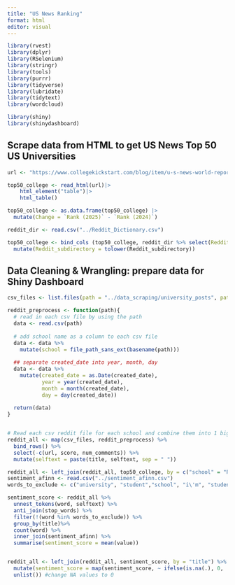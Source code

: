 ```yaml
---
title: "US News Ranking"
format: html
editor: visual
---
```


```r
library(rvest)
library(dplyr)
library(RSelenium)
library(stringr)
library(tools)
library(purrr)
library(tidyverse)
library(lubridate)
library(tidytext)
library(wordcloud)

library(shiny)
library(shinydashboard)
```

## Scrape data from HTML to get US News Top 50 US Universities

```r
url <- "https://www.collegekickstart.com/blog/item/u-s-news-world-report-posts-2025-college-rankings"

top50_college <- read_html(url)|> 
    html_element("table")|> 
    html_table() 

top50_college <- as.data.frame(top50_college) |>
  mutate(Change = `Rank (2025)` - `Rank (2024)`)

reddit_dir <- read.csv("../Reddit_Dictionary.csv")

top50_college <- bind_cols (top50_college, reddit_dir %>% select(Reddit_subdirectory = `Reddit_subdirectory`))|>
  mutate(Reddit_subdirectory = tolower(Reddit_subdirectory))
```

## Data Cleaning & Wrangling: prepare data for Shiny Dashboard

```r
csv_files <- list.files(path = "../data_scraping/university_posts", pattern = "*.csv", full.names = TRUE)

reddit_preprocess <- function(path){
  # read in each csv file by using the path
  data <- read.csv(path) 
  
  # add school name as a column to each csv file
  data <- data %>% 
    mutate(school = file_path_sans_ext(basename(path)))
  
  ## separate created_date into year, month, day
  data <- data %>% 
    mutate(created_date = as.Date(created_date),
           year = year(created_date),
           month = month(created_date),
           day = day(created_date))
  
  return(data)
}


# Read each csv reddit file for each school and combine them into 1 big file using map()
reddit_all <- map(csv_files, reddit_preprocess) %>%     
  bind_rows() %>% 
  select(-c(url, score, num_comments)) %>%
  mutate(selftext = paste(title, selftext, sep = " "))

reddit_all <- left_join(reddit_all, top50_college, by = c("school" = "Reddit_subdirectory"))
sentiment_afinn <- read.csv("../sentiment_afinn.csv") 
words_to_exclude <- c("university", "student","school", "i\'m", "students") # exclude the following words when doing text analysis

sentiment_score <- reddit_all %>% 
  unnest_tokens(word, selftext) %>%
  anti_join(stop_words) %>%
  filter(!(word %in% words_to_exclude)) %>%
  group_by(title)%>%
  count(word) %>%
  inner_join(sentiment_afinn) %>%
  summarise(sentiment_score = mean(value)) 


reddit_all <- left_join(reddit_all, sentiment_score, by = "title") %>%
  mutate(sentiment_score = map(sentiment_score, ~ ifelse(is.na(.), 0, .)) %>% 
  unlist()) #change NA values to 0
```
